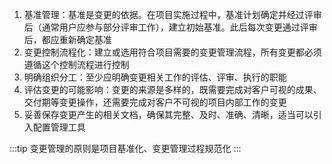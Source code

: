 1. 基准管理：基准是变更的依据。在项目实施过程中，基准计划确定并经过评审后（通常用户应参与部分评审工作），建立初始基准。此后每次变更通过评审后，都应重新确定基准
2. 变更控制流程化：建立或选用符合项目需要的变更管理流程，所有变更都必须遵循这个控制流程进行控制
3. 明确组织分工：至少应明确变更相关工作的评估、评审、执行的职能
4. 评估变更的可能影响：变更的来源是多样的，既需要完成对客户可视的成果、交付期等变更操作，还需要完成对客户不可视的项目内部工作的变更
5. 妥善保存变更产生的相关文档，确保其完整、及时、准确、清晰，适当可以引入配置管理工具

:::tip
变更管理的原则是项目基准化、变更管理过程规范化
:::